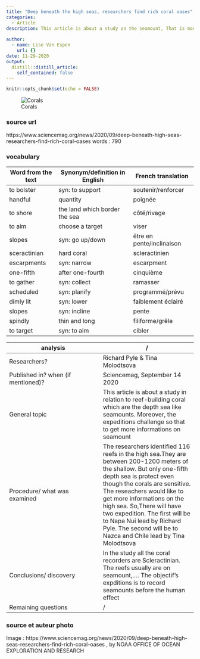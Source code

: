 ```yaml
---
title: "Deep beneath the high seas, researchers find rich coral oases"
categories:
  - Article
description: This article is about a study on the seamount, That is mounts corals
  
author: 
  - name: Lise Van Espen
    url: {}
date: 11-29-2020
output:
  distill::distill_article:
    self_contained: false
---
```


```r
knitr::opts_chunk$set(echo = FALSE)
```

![Corals](https://www.sciencemag.org/sites/default/files/styles/article_main_image_-_1280w__no_aspect_/public/Survey_deepwater_corals_1280x720.jpg?itok=3eeOw621)

### source url 
https://www.sciencemag.org/news/2020/09/deep-beneath-high-seas-researchers-find-rich-coral-oases
words : 790

### vocabulary 
|Word from the text|Synonym/definition in English|French translation|
| --- | --- | --- |
|to bolster|syn: to support|soutenir/renforcer|
|handful|quantity|poignée|
|to shore|the land which border the sea|côté/rivage|
|to aim|choose a target|viser|
|slopes|syn: go up/down|être en pente/inclinaison|
|sceractinian|hard coral|scleractinien|
|escarpments|syn: narrow|escarpment|
|one-fifth| after one-fourth|cinquième|
|to gather|syn: collect|ramasser|
|scheduled|syn: planify|programmé/prévu|
|dimly lit|syn: lower|faiblement éclairé|
|slopes|syn: incline|pente|
|spindly|thin and long|filiforme/grêle|
|to target|syn: to aim|cibler|

|analysis|/     |
| --- | --- |
|Researchers?|Richard Pyle & Tina Molodtsova|
|Published in? when (if mentioned)?|Sciencemag, September 14 2020|
|General topic|This article is about a study  in relation to reef-building coral which are the depth sea like seamounts. Moreover, the expeditions challenge so that to get more informations on seamount|
|Procedure/ what was examined|The researchers identified 116 reefs in the high sea.They are between 200-1200 meters of the shallow. But only one-fifth depth sea is protect even though the corals are sensitive. The reseachers would like to get more informations on the high sea. So,There will have two expedition. The first will be to Napa Nui lead by Richard Pyle. The second will be to Nazca and Chile lead by Tina Molodtsova|
|Conclusions/ discovery|In the study all the coral recorders are  Scleractinian. The reefs usually are on seamount,…. The objectif’s expditions is to record seamounts before the human effect|
|Remaining questions|/|

### source et auteur photo
Image : https://www.sciencemag.org/news/2020/09/deep-beneath-high-seas-researchers-find-rich-coral-oases , by NOAA OFFICE OF OCEAN EXPLORATION AND RESEARCH
